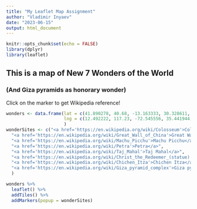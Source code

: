 ---
title: "My Leaflet Map Assignment"
author: "Vladimir Inyaev"
date: "2023-06-15"
output: html_document
---

```{r setup, include=FALSE}
knitr::opts_chunk$set(echo = FALSE)
library(dplyr)
library(leaflet)
```

## This is a map of New 7 Wonders of the World
### (And Giza pyramids as honorary wonder)

Click on the marker to get Wikipedia reference!

```{r message = FALSE, warnings = FALSE}
wonders <- data.frame(lat = c(41.890278, 40.68, -13.163333, 30.328611, 27.175, -22.951944, 20.683056, 29.976111),
                      lng = c(12.492222, 117.23, -72.545556, 35.441944, 78.041944, -43.210556, -88.568611, 31.132778)
                      )
wonderSites <- c("<a href='https://en.wikipedia.org/wiki/Colosseum'>Colosseum</a>",
  "<a href='https://en.wikipedia.org/wiki/Great_Wall_of_China'>Great Wall of China</a>",
  "<a href='https://en.wikipedia.org/wiki/Machu_Picchu'>Machu Picchu</a>",
  "<a href='https://en.wikipedia.org/wiki/Petra'>Petra</a>",
  "<a href='https://en.wikipedia.org/wiki/Taj_Mahal'>Taj Mahal</a>",
  "<a href='https://en.wikipedia.org/wiki/Christ_the_Redeemer_(statue)'>Christ the Redeemer Statue</a>",
  "<a href='https://en.wikipedia.org/wiki/Chichen_Itza'>Chichen Itza</a>",
  "<a href='https://en.wikipedia.org/wiki/Giza_pyramid_complex'>Giza pyramids</a>"
  )

wonders %>%
  leaflet() %>%
  addTiles() %>%
  addMarkers(popup = wonderSites)
```


